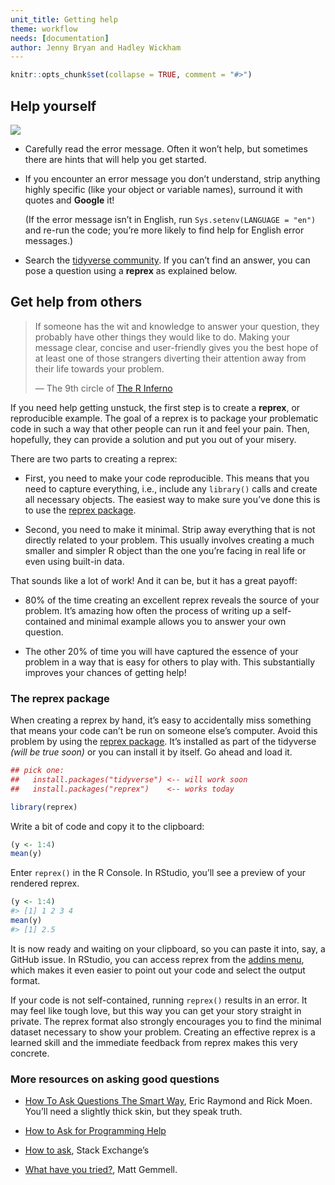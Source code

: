 ```yaml
---
unit_title: Getting help
theme: workflow
needs: [documentation]
author: Jenny Bryan and Hadley Wickham
---
```


```r
knitr::opts_chunk$set(collapse = TRUE, comment = "#>")
```

## Help yourself

![](https://imgs.xkcd.com/comics/tech_support_cheat_sheet.png)

*   Carefully read the error message. Often it won't help, but sometimes there
    are hints that will help you get started.

*   If you encounter an error message you don't understand, strip anything
    highly specific (like your object or variable names), surround it with
    quotes and __Google__ it!
    
    (If the error message isn't in English, run `Sys.setenv(LANGUAGE = "en")` 
    and re-run the code; you're more likely to find help for English error 
    messages.)
    
*   Search the [tidyverse community](https://community.rstudio.com/c/tidyverse). If you can't find an answer, you can pose a question using a __reprex__ as explained below.

## Get help from others

> If someone has the wit and knowledge to answer your question, they 
> probably have other things they would like to do. Making your message 
> clear, concise and user-friendly gives you the best hope of at least 
> one of those strangers diverting their attention away from their life 
> towards your problem.
> 
> — The 9th circle of [The R Inferno][r-inferno]
  

If you need help getting unstuck, the first step is to create a __reprex__, or reproducible example. The goal of a reprex is to package your problematic code in such a way that other people can run it and feel your pain. Then, hopefully, they can provide a solution and put you out of your misery.

There are two parts to creating a reprex:

* First, you need to make your code reproducible. This means that you need
  to capture everything, i.e., include any `library()` calls and create all necessary objects. The easiest way to make sure you've done this is to use the [reprex package](/help#reprex-pkg).
  
* Second, you need to make it minimal. Strip away everything that is not directly related to your problem. This usually involves creating a much smaller and simpler R object than the one you're facing in real life or even using built-in data.
  
That sounds like a lot of work!  And it can be, but it has a great payoff:

* 80% of the time creating an excellent reprex reveals the source of your problem. It's amazing how often the process of writing up a self-contained and minimal example allows you to answer your own question.

* The other 20% of time you will have captured the essence of your problem in
  a way that is easy for others to play with. This substantially improves
  your chances of getting help!

### The reprex package {#reprex-pkg}

When creating a reprex by hand, it's easy to accidentally miss something that means your code can't be run on someone else's computer. Avoid this problem by using the [reprex package](http://reprex.tidyverse.org). It's installed as part of the tidyverse *(will be true soon)* or you can install it by itself. Go ahead and load it.

```R
## pick one:
##   install.packages("tidyverse") <-- will work soon
##   install.packages("reprex")    <-- works today

library(reprex)
```

Write a bit of code and copy it to the clipboard:

```R
(y <- 1:4)
mean(y)
```

Enter `reprex()` in the R Console. In RStudio, you'll see a preview of your rendered reprex.

```R
(y <- 1:4)
#> [1] 1 2 3 4
mean(y)
#> [1] 2.5
```

It is now ready and waiting on your clipboard, so you can paste it into, say, a GitHub issue. In RStudio, you can access reprex from the [addins menu](https://rstudio.github.io/rstudioaddins/), which makes it even easier to point out your code and select the output format.

If your code is not self-contained, running `reprex()` results in an error. It may feel like tough love, but this way you can get your story straight in private. The reprex format also strongly encourages you to find the minimal dataset necessary to show your problem. Creating an effective reprex is a learned skill and the immediate feedback from reprex makes this very concrete.

### More resources on asking good questions

* [How To Ask Questions The Smart Way](http://www.catb.org/~esr/faqs/smart-questions.html),
  Eric Raymond and Rick Moen. You'll need a slightly thick skin, but they speak truth.
  
* [How to Ask for Programming Help](http://codingkilledthecat.wordpress.com/2012/06/26/how-to-ask-for-programming-help/)

* [How to ask](https://codereview.stackexchange.com/help/how-to-ask),
  Stack Exchange's

* [What have you tried?](http://mattgemmell.com/what-have-you-tried/), 
  Matt Gemmell.

[r-inferno]:http://www.burns-stat.com/documents/books/the-r-inferno/
